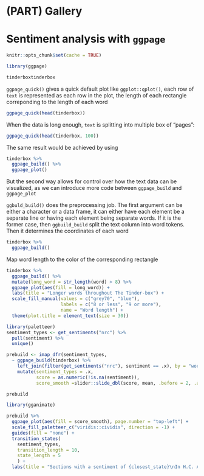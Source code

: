 

# (PART) Gallery {-}

# Sentiment analysis with `ggpage`

```r
knitr::opts_chunk$set(cache = TRUE)
```


```r
library(ggpage)
```


```r
tinderboxtinderbox
```


`ggpage_quick()` gives a quick default plot like `ggplot::qplot()`, each row of `text` is represented as each row in the plot, the length of each rectangle correponding to the length of each word  

```r
ggpage_quick(head(tinderbox))
```


When the data is long enough, `text` is splitting into multiple box of "pages":  

```r
ggpage_quick(head(tinderbox, 100))
```

The same result would be achieved by using

```r
tinderbox %>% 
  ggpage_build() %>% 
  ggpage_plot()
``` 

But the second way allows for control over how the text data can be visualized, as we can introduce more code between `ggpage_build` and `ggpage_plot`  

`ggbuld_build()` does the preprocessing job. The first argument can be either a character or a data frame, it can either have each element be a separate line or having each element being separate words. If it is the former case, then `ggbuild_build` split the text column into word tokens. Then it  determines the coordinates of each word

```r
tinderbox %>%
  ggpage_build()
```

Map word length to the color of the corresponding rectangle 

```r
tinderbox %>%
  ggpage_build() %>%
  mutate(long_word = str_length(word) > 8) %>%
  ggpage_plot(aes(fill = long_word)) +
  labs(title = "Longer words throughout The Tinder-box") + 
  scale_fill_manual(values = c("grey70", "blue"),
                    labels = c("8 or less", "9 or more"),
                    name = "Word length") + 
  theme(plot.title = element_text(size = 30))
```



```r
library(paletteer)
sentiment_types <- get_sentiments("nrc") %>%
  pull(sentiment) %>%
  unique()

prebuild <- imap_dfr(sentiment_types,
  ~ ggpage_build(tinderbox) %>%
    left_join(filter(get_sentiments("nrc"), sentiment == .x), by = "word") %>%
    mutate(sentiment_types = .x,
           score = as.numeric(!is.na(sentiment)),
           score_smooth =slider::slide_dbl(score, mean, .before = 2, .after = 2)))

prebuild
```

```r
library(gganimate)

prebuild %>% 
  ggpage_plot(aes(fill = score_smooth), page.number = "top-left") +
  scale_fill_paletteer_c("viridis::cividis", direction = -1) +
  guides(fill = "none") +
  transition_states(
    sentiment_types,
    transition_length = 10,
    state_length = 5
    ) +
  labs(title = "Sections with a sentiment of {closest_state}\nIn H.C. Andersen's Tinderbox")
```

